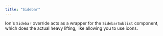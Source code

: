```yaml
---
title: "Sidebar"
---
```


Ion's `Sidebar` override acts as a wrapper for the `SidebarSublist` component, which does the actual heavy lifting, like allowing you to use icons.


<Code code={sidebarComponent} lang="astro" title="Sidebar.astro" />